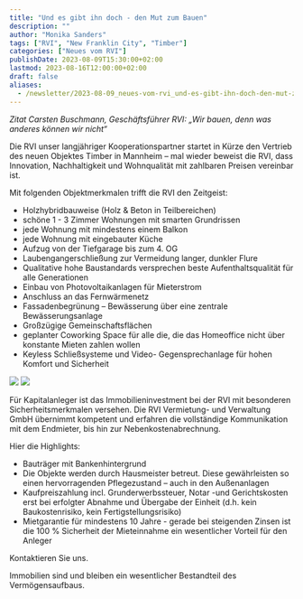 ```yaml
---
title: "Und es gibt ihn doch - den Mut zum Bauen"
description: ""
author: "Monika Sanders"
tags: ["RVI", "New Franklin City", "Timber"]
categories: ["Neues vom RVI"]
publishDate: 2023-08-09T15:30:00+02:00
lastmod: 2023-08-16T12:00:00+02:00
draft: false
aliases:
  - /newsletter/2023-08-09_neues-vom-rvi_und-es-gibt-ihn-doch-den-mut-zum-bauen/
---
```


*Zitat Carsten Buschmann, Geschäftsführer RVI: „Wir bauen, denn was anderes können wir nicht“*

Die RVI unser langjähriger Kooperationspartner startet in Kürze den Vertrieb des neuen Objektes Timber in
Mannheim – mal wieder beweist die RVI, dass Innovation, Nachhaltigkeit und Wohnqualität mit zahlbaren Preisen
vereinbar ist.

Mit folgenden Objektmerkmalen trifft die RVI den Zeitgeist:

- Holzhybridbauweise (Holz & Beton in Teilbereichen)
- schöne 1 - 3 Zimmer Wohnungen mit smarten Grundrissen
- jede Wohnung mit mindestens einem Balkon
- jede Wohnung mit eingebauter Küche
- Aufzug von der Tiefgarage bis zum 4. OG
- Laubengangerschließung zur Vermeidung langer, dunkler Flure
- Qualitative hohe Baustandards versprechen beste Aufenthaltsqualität für alle Generationen
- Einbau von Photovoltaikanlagen für Mieterstrom
- Anschluss an das Fernwärmenetz
- Fassadenbegrünung – Bewässerung über eine zentrale Bewässerungsanlage
- Großzügige Gemeinschaftsflächen
- geplanter Coworking Space für alle die, die das Homeoffice nicht über konstante Mieten zahlen wollen
- Keyless Schließsysteme und Video- Gegensprechanlage für hohen Komfort und Sicherheit

![](Img1_600.webp)
![](Img2_600.webp)

Für Kapitalanleger ist das Immobilieninvestment bei der RVI mit besonderen Sicherheitsmerkmalen versehen.
Die RVI Vermietung- und Verwaltung GmbH übernimmt kompetent und erfahren die vollständige Kommunikation
mit dem Endmieter, bis hin zur Nebenkostenabrechnung.

Hier die Highlights:

- Bauträger mit Bankenhintergrund
- Die Objekte werden durch Hausmeister betreut. Diese gewährleisten so einen hervorragenden Pflegezustand – auch in den Außenanlagen
- Kaufpreiszahlung incl. Grunderwerbssteuer, Notar -und Gerichtskosten erst bei erfolgter Abnahme und Übergabe der Einheit (d.h. kein Baukostenrisiko, kein Fertigstellungsrisiko)
- Mietgarantie für mindestens 10 Jahre - gerade bei steigenden Zinsen ist die 100 % Sicherheit der Mieteinnahme ein wesentlicher Vorteil für den Anleger

Kontaktieren Sie uns.

Immobilien sind und bleiben ein wesentlicher Bestandteil des Vermögensaufbaus.

<ContactBox subject='fintag Newsletter "Und es gibt ihn doch - den Mut zum Bauen"' />
